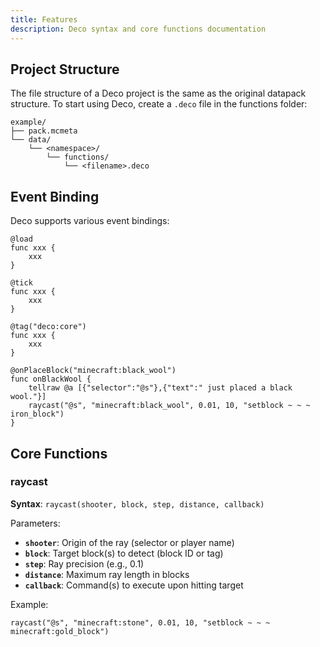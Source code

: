 ```yaml
---
title: Features
description: Deco syntax and core functions documentation
---
```


## Project Structure

The file structure of a Deco project is the same as the original datapack structure. To start using Deco, create a `.deco` file in the functions folder:

```
example/
├── pack.mcmeta
└── data/
    └── <namespace>/
        └── functions/
            └── <filename>.deco
```

## Event Binding

Deco supports various event bindings:

```deco
@load
func xxx {
    xxx
}

@tick
func xxx {
    xxx
}

@tag("deco:core")
func xxx {
    xxx
}

@onPlaceBlock("minecraft:black_wool")
func onBlackWool {
    tellraw @a [{"selector":"@s"},{"text":" just placed a black wool."}]
    raycast("@s", "minecraft:black_wool", 0.01, 10, "setblock ~ ~ ~ iron_block")
}
```

## Core Functions

### raycast

**Syntax**: `raycast(shooter, block, step, distance, callback)`

Parameters:
- **`shooter`**: Origin of the ray (selector or player name)
- **`block`**: Target block(s) to detect (block ID or tag)
- **`step`**: Ray precision (e.g., 0.1)
- **`distance`**: Maximum ray length in blocks
- **`callback`**: Command(s) to execute upon hitting target

Example:
```deco
raycast("@s", "minecraft:stone", 0.01, 10, "setblock ~ ~ ~ minecraft:gold_block")
``` 